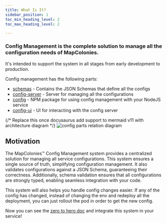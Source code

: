 ```yaml
---
title: What Is It?
sidebar_position: 1
toc_min_heading_level: 2
toc_max_heading_level: 2

---
```



### Config Management is the complete solution to manage all the configuration needs of MapColonies.
It's intended to support the system in all stages from early development to production.


Config management has the following parts:

- [schemas](https://github.com/MapColonies/schemas) - Contains the JSON Schemas that define all the configs
- [config-server](https://github.com/MapColonies/config-server) - Server for managing all the configurations
- [config](https://github.com/MapColonies/config) - NPM package for using config management with your NodeJS service
- [config-ui](https://github.com/MapColonies/config-ui) - UI for interacting with the config server


{/* Replace this once docusaurus add support to mermaid v11 with architecture diagram */}
![config parts relation diagram](./img/config-management-architecture.png)

## Motivation
The MapColonies™ Config Management system provides a centralized solution for managing all service configurations. 
This system ensures a single source of truth, simplifying configuration management. 
It also validates configurations against a JSON Schema, guaranteeing their correctness. 
Additionally, schema validation ensures that all configurations are strongly typed, enabling seamless integration with your code.

This system will also helps you handle config changes easier. If any of the config has changed, 
instead of changing the env and redeploy all the deployment, 
you can just rollout the pod in order to get the new config.

Now you can see the [zero to hero doc](../guides/config-management/zero-to-hero.mdx) and integrate this system in your service!